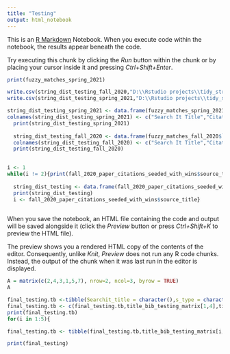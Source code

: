 ```yaml
---
title: "Testing"
output: html_notebook
---
```


This is an [R Markdown](http://rmarkdown.rstudio.com) Notebook. When you execute code within the notebook, the results appear beneath the code.

Try executing this chunk by clicking the *Run* button within the chunk or by placing your cursor inside it and pressing *Ctrl+Shift+Enter*.

```r
print(fuzzy_matches_spring_2021)
```

```r
write.csv(string_dist_testing_fall_2020,"D:\\Rstudio projects\\tidy_string_distance\\string_dist_testing_fall_2020_q10.csv")
write.csv(string_dist_testing_spring_2021,"D:\\Rstudio projects\\tidy_string_distance\\string_dist_testing_spring_2021_q10.csv")
```

```r


string_dist_testing_spring_2021 <- data.frame(fuzzy_matches_spring_2021$`Search It Result`,fuzzy_matches_spring_2021$`Citation Source Title`,fuzzy_matches_spring_2021$Similarity,stringdist(tolower(fuzzy_matches_spring_2021$`Search It Result`),tolower(fuzzy_matches_spring_2021$`Citation Source Title`), method = "jw"),stringdist(tolower(fuzzy_matches_spring_2021$`Search It Result`),tolower(fuzzy_matches_spring_2021$`Citation Source Title`), method = "jaccard", q = "10" ),stringdist(tolower(fuzzy_matches_spring_2021$`Search It Result`),tolower(fuzzy_matches_spring_2021$`Citation Source Title`), method = "lv"))
colnames(string_dist_testing_spring_2021) <- c("Search It Title","Citation Title","Fuzzy Match Score","JW Score", "Jaccard Score", "LV Score")
  print(string_dist_testing_spring_2021)
 
  string_dist_testing_fall_2020 <- data.frame(fuzzy_matches_fall_2020$`Search It Result`,fuzzy_matches_fall_2020$`Citation Source Title`,fuzzy_matches_fall_2020$Similarity,stringdist(tolower(fuzzy_matches_fall_2020$`Search It Result`),tolower(fuzzy_matches_fall_2020$`Citation Source Title`), method = "jw"),stringdist(tolower(fuzzy_matches_fall_2020$`Search It Result`),tolower(fuzzy_matches_fall_2020$`Citation Source Title`), method = "jaccard", q = "10"),stringdist(tolower(fuzzy_matches_fall_2020$`Search It Result`),tolower(fuzzy_matches_fall_2020$`Citation Source Title`), method = "lv"))
  colnames(string_dist_testing_fall_2020) <- c("Search It Title","Citation Title","Fuzzy Match Score","JW Score", "Jaccard Score", "LV Score")
  print(string_dist_testing_fall_2020) 
  


```

```r
i <- 1
while(i != 2){print(fall_2020_paper_citations_seeded_with_wins$source_title)
  
  string_dist_testing <- data.frame(fall_2020_paper_citations_seeded_with_wins$paper_title,paper_titles_testing$Title,fall_2020_paper_citations_seeded_with_wins$source_title,stringdist(tolower(fall_2020_paper_citations_seeded_with_wins$source_title),tolower(paper_titles_testing$Title), method = "jw"))
  print(string_dist_testing)
  i <- fall_2020_paper_citations_seeded_with_wins$source_title}
  
```

When you save the notebook, an HTML file containing the code and output will be saved alongside it (click the *Preview* button or press *Ctrl+Shift+K* to preview the HTML file).

The preview shows you a rendered HTML copy of the contents of the editor. Consequently, unlike *Knit*, *Preview* does not run any R code chunks. Instead, the output of the chunk when it was last run in the editor is displayed.

```r
A = matrix(c(2,4,3,1,5,7), nrow=2, ncol=3, byrow = TRUE)
A
```

```r
final_testing.tb <-tibble(Searchit_title = character(),s_type = character(),paper_title = character(), paper_type = character(), Jaccard = double())
final_testing.tb <- c(final_testing.tb,title_bib_testing_matrix[1,4],title_bib_testing_matrix[1,5],Spring2021_oneObsPerRow_matrix[1,3],Spring2021_oneObsPerRow_matrix[1,4],stringdist(title_bib_testing_matrix[1,4],Spring2021_oneObsPerRow_matrix[1,3], method = "jaccard"))
print(final_testing.tb)
for(i in 1:5){

final_testing.tb <- tibble(final_testing.tb,title_bib_testing_matrix[i,4],title_bib_testing_matrix[i,5],Spring2021_oneObsPerRow_matrix[i,3],Spring2021_oneObsPerRow_matrix[i,4],stringdist(title_bib_testing_matrix[i,4],Spring2021_oneObsPerRow_matrix[i,3], method = "jaccard"))}

print(final_testing)

```

